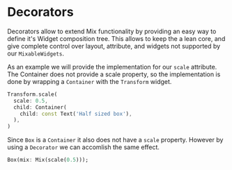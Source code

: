 # Decorators

Decorators allow to extend Mix functionality by providing an easy way to define it's Widget composition tree. This allows to keep the a lean core, and give complete control over layout, attribute, and widgets not supported by our `MixableWidgets`.

As an example we will provide the implementation for our `scale` attribute. The Container does not provide a scale property, so the implementation is done by wrapping a `Container` with the `Transform` widget.

```dart
Transform.scale(
  scale: 0.5,
  child: Container(
    child: const Text('Half sized box'),
  ),
)
```

Since `Box` is a `Container` it also does not have a `scale` property. However by using a `Decorator` we can accomlish the same effect.

```dart
Box(mix: Mix(scale(0.5)));
```
